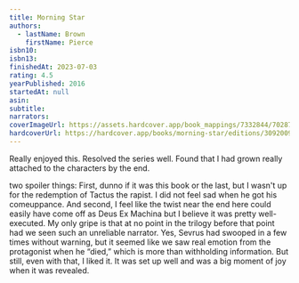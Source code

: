 ```yaml
---
title: Morning Star
authors:
  - lastName: Brown
    firstName: Pierce
isbn10:
isbn13:
finishedAt: 2023-07-03
rating: 4.5
yearPublished: 2016
startedAt: null
asin:
subtitle:
narrators:
coverImageUrl: https://assets.hardcover.app/book_mappings/7332844/702879986b75f035349c34acad3d94f88bb737ed.jpeg
hardcoverUrl: https://hardcover.app/books/morning-star/editions/30920095
---
```



Really enjoyed this. Resolved the series well. Found that I had grown really attached to the characters by the end.

<Spoiler>two spoiler things:</Spoiler> <Spoiler></Spoiler> <Spoiler></Spoiler>
<Spoiler>
  First, dunno if it was this book or the last, but I wasn't up for the redemption of Tactus the rapist. I did not feel
  sad when he got his comeuppance.
</Spoiler>
<Spoiler></Spoiler> <Spoiler></Spoiler>
<Spoiler>
  And second, I feel like the twist near the end here could easily have come off as Deus Ex Machina but I believe it was
  pretty well-executed. My only gripe is that at no point in the trilogy before that point had we seen such an
  unreliable narrator. Yes, Sevrus had swooped in a few times without warning, but it seemed like we saw real emotion
  from the protagonist when he “died,” which is more than withholding information. But still, even with that, I liked
  it. It was set up well and was a big moment of joy when it was revealed.
</Spoiler>
